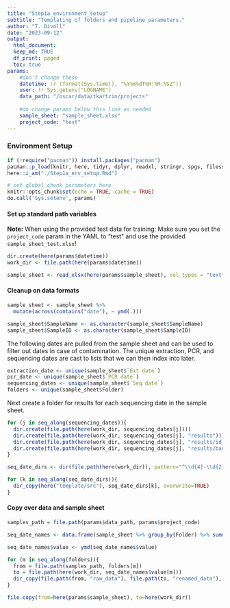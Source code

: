 ```yaml
---
title: "Step1a_environment_setup"
subtitle: "Templating of folders and pipeline parameters."
author: "T. Divoll"
date: "2023-09-12"
output: 
  html_document:
  keep_md: TRUE
  df_print: paged
  toc: true
params:
    #don't change these
    datetime: !r (format(Sys.time(), "%Y%m%dT%H:%M:%SZ"))
    user: !r Sys.getenv("LOGNAME")
    data_path: "/oscar/data/tkartzin/projects"
  
    #do change params below this line as needed
    sample_sheet: "sample_sheet.xlsx"
    project_code: "test"
---
```


### Environment Setup
```r
if (!require("pacman")) install.packages("pacman")
pacman::p_load(knitr, here, tidyr, dplyr, readxl, stringr, spgs, filesstrings, lubridate, fs)
here::i_am("./Step1a_env_setup.Rmd")
```

```r
# set global chunk parameters here
knitr::opts_chunk$set(echo = TRUE, cache = TRUE)
do.call('Sys.setenv', params)
```

#### Set up standard path variables

**Note:** When using the provided test data for training:
Make sure you set the `project_code` param in the YAML to "test" and use the provided `sample_sheet_test.xlsx`!

```r
dir.create(here(params$datetime))
work_dir <- file.path(here(params$datetime))

sample_sheet <- read_xlsx(here(params$sample_sheet), col_types = "text")
```

#### Cleanup on data formats
```r
sample_sheet <- sample_sheet %>%
  mutate(across(contains("date"), ~ ymd(.)))

sample_sheet$SampleName <- as.character(sample_sheet$SampleName)
sample_sheet$SampleID <- as.character(sample_sheet$SampleID)
```

The following dates are pulled from the sample sheet and can be used to filter out dates in case of contamination. The unique extraction, PCR, and sequencing dates are cast to lists that we can then index into later.
```r
extraction_date <- unique(sample_sheet$`Ext date`)
pcr_date <- unique(sample_sheet$`PCR date`)
sequencing_dates <- unique(sample_sheet$`Seq date`)
folders <- unique(sample_sheet$Folder)
```

Next create a folder for results for each sequencing date in the sample sheet.
```r
for (j in seq_along(sequencing_dates)){
  dir.create(file.path(here(work_dir, sequencing_dates[j])))
  dir.create(file.path(here(work_dir, sequencing_dates[j], "results")))
  dir.create(file.path(here(work_dir, sequencing_dates[j], "results/id_data")))
  dir.create(file.path(here(work_dir, sequencing_dates[j], "results/bad_controls_path")))
}

seq_date_dirs <- dir(file.path(here(work_dir)), pattern="^\\d{4}-\\d{2}-\\d{2}", full.names=TRUE)

for (k in seq_along(seq_date_dirs)){
  dir_copy(here("template/src"), seq_date_dirs[k], overwrite=TRUE)
}
```

#### Copy over data and sample sheet
```r
samples_path = file.path(params$data_path, params$project_code)

seq_date_names <- data.frame(sample_sheet %>% group_by(Folder) %>% summarise(value = unique(`Seq date`)))

seq_date_names$value <- ymd(seq_date_names$value)

for (m in seq_along(folders)){
  from = file.path(samples_path, folders[m])
  to = file.path(here(work_dir, seq_date_names$value[m]))
  dir_copy(file.path(from, "raw_data"), file.path(to, "renamed_data"), overwrite=TRUE)
}

file.copy(from=here(params$sample_sheet), to=here(work_dir))
```